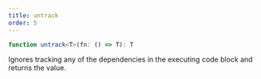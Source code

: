 ```yaml
---
title: untrack
order: 5
---
```


```ts
function untrack<T>(fn: () => T): T
```

Ignores tracking any of the dependencies in the executing code block and returns the value.
